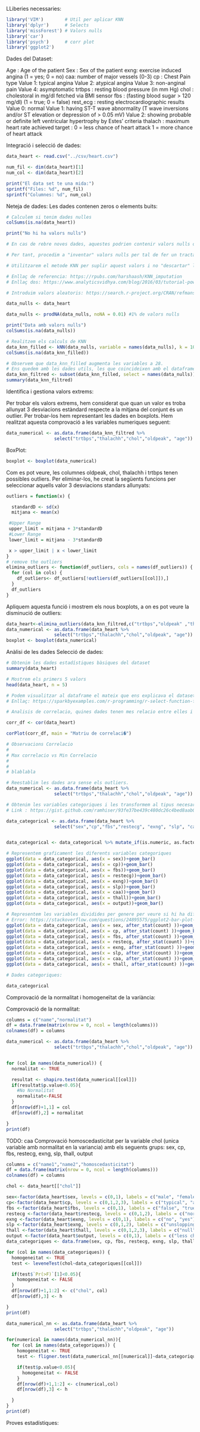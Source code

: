 LLiberies necessaries:
```r
library('VIM')        # Util per aplicar KNN
library('dplyr')      # Selects
library('missForest') # Valors nulls
library('car')
library('psych')      # corr plot
library('ggplot2')
```
Dades del Dataset:

Age : Age of the patient
Sex : Sex of the patient
exng: exercise induced angina (1 = yes; 0 = no)
caa: number of major vessels (0-3)
cp : Chest Pain type
Value 1: typical angina
Value 2: atypical angina
Value 3: non-anginal pain
Value 4: asymptomatic
trtbps : resting blood pressure (in mm Hg)
chol : cholestoral in mg/dl fetched via BMI sensor
fbs : (fasting blood sugar > 120 mg/dl) (1 = true; 0 = false)
rest_ecg : resting electrocardiographic results
Value 0: normal
Value 1: having ST-T wave abnormality (T wave inversions and/or ST elevation or depression of > 0.05 mV)
Value 2: showing probable or definite left ventricular hypertrophy by Estes’ criteria
thalach : maximum heart rate achieved
target : 0 = less chance of heart attack 1 = more chance of heart attack

Integració i selecció de dades:

```r
data_heart <- read.csv("../csv/heart.csv")

num_fil <- dim(data_heart)[1]
num_col <- dim(data_heart)[2]

print("El data set te una mida:")
sprintf("Files: %d", num_fil)
sprintf("Columnes: %d", num_col)

```
Neteja de dades:
Les dades contenen zeros o elements buits:
```r

# Calculem si tenim dades nulles
colSums(is.na(data_heart))

print("No hi ha valors nulls")

# En cas de rebre noves dades, aquestes podrien contenir valors nulls o elements buits.

# Per tant, procedim a "inventar" valors nulls per tal de fer un tractament de dades que en un futur ens permeti acceptar i tractar dades no completes.

# Utilitzarem el metode KNN per suplir aquest valors i no "descartar" les dades

# Enllaç de referencia: https://rpubs.com/harshaash/KNN_imputation
# Enllaç dos: https://www.analyticsvidhya.com/blog/2016/03/tutorial-powerful-packages-imputing-missing-values/

# Introduim valors aleatoris: https://search.r-project.org/CRAN/refmans/missForest/html/prodNA.html

data_nulls <- data_heart

data_nulls <- prodNA(data_nulls, noNA = 0.01) #1% de valors nulls

print("Data amb valors nulls")
colSums(is.na(data_nulls))

# Realitzem els calculs de KNN
data_knn_filled <- kNN(data_nulls, variable = names(data_nulls), k = 10)
colSums(is.na(data_knn_filled))

# Observem que data_knn_filled augmenta les variables a 28.
# Ens quedem amb les dades utils, les que coincideixen amb el dataframe inicial
data_knn_filtred <- subset(data_knn_filled, select = names(data_nulls))
summary(data_knn_filtred)
```
Identifica i gestiona valors extrems:

Per trobar els valors extrems, hem considerat que quan un valor es troba allunyat 3 desviacions estàndard respecte a la mitjana del conjunt és un outlier. Per trobar-los hem representant les dades en boxplots. Hem realitzat aquesta comprovació a les variables numeriques seguent:

```r
data_numerical <- as.data.frame(data_knn_filtred %>%
                  select("trtbps","thalachh","chol","oldpeak", "age"))
```

BoxPlot:
```r
boxplot <- boxplot(data_numerical)

```
Com es pot veure, les columnes oldpeak, chol, thalachh i trtbps tenen possibles outliers.
Per eliminar-los, he creat la següents funcions per seleccionar aquells valor 3 desviacions standars allunyats:

```r
outliers = function(x) {

  standardD <- sd(x)
  mitjana <- mean(x)

 #Upper Range
 upper_limit = mitjana + 3*standardD
 #Lower Range
 lower_limit = mitjana - 3*standardD

 x > upper_limit | x < lower_limit
}
# remove the outliers
elimina_outliers <- function(df_outliers, cols = names(df_outliers)) {
  for (col in cols) {
    df_outliers<- df_outliers[!outliers(df_outliers[[col]]),]
  }
  df_outliers
}
```
Apliquem aquesta funció i mostrem els nous boxplots, a on es pot veure la disminució de outliers:

```r
data_heart<-elimina_outliers(data_knn_filtred,c("trtbps","oldpeak" ,"thalachh", "chol"))
data_numerical <- as.data.frame(data_heart %>%
                  select("trtbps","thalachh","chol","oldpeak", "age"))
boxplot <- boxplot(data_numerical)

```
Anàlisi de les dades
Selecció de dades:
```r
# Obtenim les dades estadístiques bàsiques del dataset
summary(data_heart)

# Mostrem els primers 5 valors
head(data_heart, n = 5)

# Podem visualitzar al dataframe el mateix que ens explicava el dataset, que hi ha dades amb valors 0,1,2... per tant son variables categoriques que no estan catalogades com a tal.
# Enllaç: https://sparkbyexamples.com/r-programming/r-select-function-from-dplyr/

# Analisis de correlacio, quines dades tenen mes relacio entre elles i el output?

corr_df <- cor(data_heart)

corPlot(corr_df, main = "Matriu de correlaci�")

# Observacions Correlacio
#
# Max correlacio vs Min Correlacio
#
#
# blablabla


```

```r

# Reestablim les dades ara sense els outliers.
data_numerical <- as.data.frame(data_heart %>%
                  select("trtbps","thalachh","chol","oldpeak", "age"))

# Obtenim les variables categoriques i les transformem al tipus necesari
# Link : https://gist.github.com/ramhiser/93fe37be439c480dc26c4bed8aab03dd

data_categorical <- as.data.frame(data_heart %>%
                  select("sex","cp","fbs","restecg", "exng", "slp", "caa", "thall", "output"))


data_categorical <- data_categorical %>% mutate_if(is.numeric, as.factor)

# Representem graficament les diferents variables categoriques
ggplot(data = data_categorical, aes(x = sex))+geom_bar()
ggplot(data = data_categorical, aes(x = cp))+geom_bar()
ggplot(data = data_categorical, aes(x = fbs))+geom_bar()
ggplot(data = data_categorical, aes(x = restecg))+geom_bar()
ggplot(data = data_categorical, aes(x = exng))+geom_bar()
ggplot(data = data_categorical, aes(x = slp))+geom_bar()
ggplot(data = data_categorical, aes(x = caa))+geom_bar()
ggplot(data = data_categorical, aes(x = thall))+geom_bar()
ggplot(data = data_categorical, aes(x = output))+geom_bar()

# Representem les variables dividides per genere per veure si hi ha diferencies en les variables que sortissin a la corrMatrix (?):
# Error: https://stackoverflow.com/questions/24895575/ggplot2-bar-plot-with-two-categorical-variables
ggplot(data = data_categorical, aes(x = sex, after_stat(count) ))+geom_bar(aes(fill = output), position = "dodge")
ggplot(data = data_categorical, aes(x = cp, after_stat(count) ))+geom_bar(aes(fill = output), position = "dodge")
ggplot(data = data_categorical, aes(x = fbs, after_stat(count) ))+geom_bar(aes(fill = output), position = "dodge")
ggplot(data = data_categorical, aes(x = restecg, after_stat(count) ))+geom_bar(aes(fill = output), position = "dodge")
ggplot(data = data_categorical, aes(x = exng, after_stat(count) ))+geom_bar(aes(fill = output), position = "dodge")
ggplot(data = data_categorical, aes(x = slp, after_stat(count) ))+geom_bar(aes(fill = output), position = "dodge")
ggplot(data = data_categorical, aes(x = caa, after_stat(count) ))+geom_bar(aes(fill = output), position = "dodge")
ggplot(data = data_categorical, aes(x = thall, after_stat(count) ))+geom_bar(aes(fill = output), position = "dodge")

# Dades categoriques:

data_categorical

```

Comprovació de la normalitat i homogeneïtat de la variància:

Comprovació de la normalitat:
```r
columns = c("name","normalitat")
df = data.frame(matrix(nrow = 0, ncol = length(columns)))
colnames(df) = columns

data_numerical <- as.data.frame(data_heart %>%
                  select("trtbps","thalachh","chol","oldpeak", "age"))


for (col in names(data_numerical)) {
  normalitat <- TRUE

  resultat <- shapiro.test(data_numerical[[col]])
  if(resultat$p.value<0.05){
    #No Normalitat
    normalitat<-FALSE
  }
  df[nrow(df)+1,1] = col
  df[nrow(df),2] = normalitat

}
print(df)

```
TODO: caa
Comprovació homoscedasticitat per la variable chol (unica variable amb normalitat en la variancia) amb els seguents grups:
sex, cp, fbs, restecg, exng, slp, thall, output

```r

columns = c("name1","name2","homoscedasticitat")
df = data.frame(matrix(nrow = 0, ncol = length(columns)))
colnames(df) = columns

chol <- data_heart[["chol"]]

sex<-factor(data_heart$sex, levels = c(0,1), labels = c("male", "female"))
cp<-factor(data_heart$cp, levels = c(0,1,2,3), labels = c("typical", "atypical", "no pain", "asymptomatic"))
fbs <-factor(data_heart$fbs, levels = c(0,1), labels = c("false", "true"))
restecg <-factor(data_heart$restecg, levels = c(0,1,2), labels = c("normal", "abnormal", "hypetropy"))
exng <-factor(data_heart$exng, levels = c(0,1), labels = c("no", "yes"))
slp <-factor(data_heart$exng, levels = c(0,1,2), labels = c("unslopping", "flat","downsloping"))
thall <-factor(data_heart$thall, levels = c(0,1,2,3), labels = c("null", "fixed defect","normal", "reversable"))
output <-factor(data_heart$output, levels = c(0,1), labels = c("less chance", "more chance"))
data_categoriques <- data.frame(sex, cp, fbs, restecg, exng, slp, thall, output)

for (col in names(data_categoriques)) {
  homogeneitat <- TRUE
  test <- leveneTest(chol~data_categoriques[[col]])

  if(test$`Pr(>F)`[1]<0.05){
    homogeneitat <- FALSE
  }
  df[nrow(df)+1,1:2] <- c("chol", col)
  df[nrow(df),3] <- h

}
print(df)
```

```r

data_numerical_nn <- as.data.frame(data_heart %>%
                  select("trtbps","thalachh","oldpeak", "age"))

for(numerical in names(data_numerical_nn)){
  for (col in names(data_categoriques)) {
    homogeneitat <- TRUE
    test <- fligner.test(data_numerical_nn[[numerical]]~data_categoriques[[col]])

    if(test$p.value<0.05){
      homogeneitat <- FALSE
    }
    df[nrow(df)+1,1:2] <- c(numerical,col)
    df[nrow(df),3] <- h

  }
}
print(df)

```



Proves estadístiques:
```r

```


